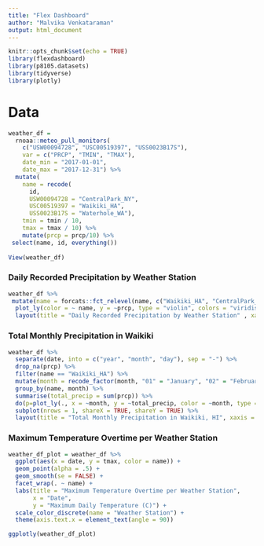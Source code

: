 ```yaml
---
title: "Flex Dashboard"
author: "Malvika Venkataraman"
output: html_document
---
```


```r
knitr::opts_chunk$set(echo = TRUE)
library(flexdashboard)
library(p8105.datasets)
library(tidyverse)
library(plotly)
```

# Data
```r
weather_df = 
  rnoaa::meteo_pull_monitors(
    c("USW00094728", "USC00519397", "USS0023B17S"),
    var = c("PRCP", "TMIN", "TMAX"),
    date_min = "2017-01-01",
    date_max = "2017-12-31") %>%
  mutate(
    name = recode(
      id,
      USW00094728 = "CentralPark_NY", 
      USC00519397 = "Waikiki_HA",
      USS0023B17S = "Waterhole_WA"),
    tmin = tmin / 10,
    tmax = tmax / 10) %>%
    mutate(prcp = prcp/10) %>%
 select(name, id, everything())
    
View(weather_df)
```

### Daily Recorded Precipitation by Weather Station
```r
weather_df %>%
 mutate(name = forcats::fct_relevel(name, c("Waikiki_HA", "CentralPark_NY", "Waterhole_WA"))) %>%
  plot_ly(color = ~ name, y = ~prcp, type = "violin", colors = "viridis") %>%
  layout(title = "Daily Recorded Precipitation by Weather Station" , xaxis = list(title = "Location"), yaxis = list(title = "Precipitation (cm)"))
```

### Total Monthly Precipitation in Waikiki
```r
weather_df %>%
  separate(date, into = c("year", "month", "day"), sep = "-") %>%
  drop_na(prcp) %>%
  filter(name == "Waikiki_HA") %>%
  mutate(month = recode_factor(month, "01" = "January", "02" = "February", "03" = "March", "04" = "April", "05" = "May", "06" = "June", "07" = "July", "08" = "August", "09" = "September", "10" = "October", "11" = "November", "12" = "December")) %>%
  group_by(name, month) %>%
  summarise(total_precip = sum(prcp)) %>%
  do(p=plot_ly(., x = ~month, y = ~total_precip, color = ~month, type = "bar", colors = "magma")) %>%
  subplot(nrows = 1, shareX = TRUE, shareY = TRUE) %>%
  layout(title = "Total Monthly Precipitation in Waikiki, HI", xaxis = list(title = "Month"), yaxis = list(title = "Precipitation (cm)"))
```
### Maximum Temperature Overtime per Weather Station
```r
weather_df_plot = weather_df %>%
  ggplot(aes(x = date, y = tmax, color = name)) + 
  geom_point(alpha = .5) +
  geom_smooth(se = FALSE) + 
  facet_wrap(. ~ name) +
  labs(title = "Maximum Temperature Overtime per Weather Station", 
       x = "Date", 
       y = "Maximum Daily Temperature (C)") + 
  scale_color_discrete(name = "Weather Station") +
  theme(axis.text.x = element_text(angle = 90))

ggplotly(weather_df_plot)
```

